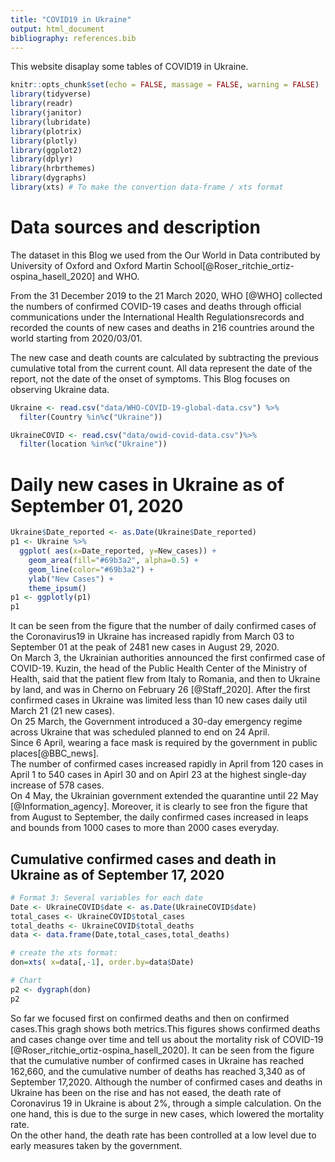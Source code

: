 ```yaml
---
title: "COVID19 in Ukraine"
output: html_document
bibliography: references.bib
---
```


This website disaplay some tables of COVID19 in Ukraine.

```r
knitr::opts_chunk$set(echo = FALSE, massage = FALSE, warning = FALSE)
library(tidyverse)
library(readr)
library(janitor)
library(lubridate)
library(plotrix)
library(plotly)
library(ggplot2)
library(dplyr)
library(hrbrthemes)
library(dygraphs)
library(xts) # To make the convertion data-frame / xts format
```


# Data sources and description
 
The dataset in this Blog we used from the Our World in Data contributed by University of Oxford and Oxford Martin School[@Roser_ritchie_ortiz-ospina_hasell_2020] and WHO.  

From the 31 December 2019 to the 21 March 2020, WHO [@WHO] collected the numbers of confirmed COVID-19 cases and deaths through official communications under the International Health Regulationsrecords and recorded the counts of new cases and deaths in 216 countries around the world starting from 2020/03/01.  

The new case and death counts are calculated by subtracting the previous cumulative total from the current count. All data represent the date of the report, not the date of the onset of symptoms. This Blog focuses on observing Ukraine data.

```r
Ukraine <- read.csv("data/WHO-COVID-19-global-data.csv") %>%
  filter(Country %in%c("Ukraine"))

UkraineCOVID <- read.csv("data/owid-covid-data.csv")%>%
  filter(location %in%c("Ukraine"))

```


# Daily new cases in Ukraine as of September 01, 2020

```r
Ukraine$Date_reported <- as.Date(Ukraine$Date_reported)
p1 <- Ukraine %>%
  ggplot( aes(x=Date_reported, y=New_cases)) +
    geom_area(fill="#69b3a2", alpha=0.5) +
    geom_line(color="#69b3a2") +
    ylab("New Cases") +
    theme_ipsum()
p1 <- ggplotly(p1)
p1
```

It can be seen from the figure that the number of daily confirmed cases of the Coronavirus19 in Ukraine has increased rapidly from March 03 to September 01 at the peak of 2481 new cases in August 29, 2020.   
On March 3, the Ukrainian authorities announced the first confirmed case of COVID-19. Kuzin, the head of the Public Health Center of the Ministry of Health, said that the patient flew from Italy to Romania, and then to Ukraine by land, and was in Cherno on February 26 [@Staff_2020]. After the first confirmed cases in Ukraine was limited less than 10 new cases daily util March 21 (21 new cases).   
On 25 March, the Government introduced a 30-day emergency regime across Ukraine that was scheduled planned to end on 24 April.  
Since 6 April, wearing a face mask is required by the government in public places[@BBC_news].  
The number of confirmed cases increased rapidly in April from 120 cases in April 1 to 540 cases in Apirl 30 and on Apirl 23 at the highest single-day increase of 578 cases.  
On 4 May, the Ukrainian government extended the quarantine until 22 May [@Information_agency].
Moreover, it is clearly to see fron the figure that from August to September, the daily confirmed cases increased in leaps and bounds from 1000 cases to more than 2000 cases everyday.

## Cumulative confirmed cases and death in Ukraine as of September 17, 2020

```r
# Format 3: Several variables for each date
Date <- UkraineCOVID$date <- as.Date(UkraineCOVID$date)
total_cases <- UkraineCOVID$total_cases
total_deaths <- UkraineCOVID$total_deaths
data <- data.frame(Date,total_cases,total_deaths)

# create the xts format:
don=xts( x=data[,-1], order.by=data$Date)

# Chart
p2 <- dygraph(don)
p2
```


So far we focused first on confirmed deaths and then on confirmed cases.This gragh shows both metrics.This figures shows confirmed deaths and cases change over time and tell us about the mortality risk of COVID-19 [@Roser_ritchie_ortiz-ospina_hasell_2020].
It can be seen from the figure that the cumulative number of confirmed cases in Ukraine has reached 162,660, and the cumulative number of deaths has reached 3,340 as of September 17,2020. 
Although the number of confirmed cases and deaths in Ukraine has been on the rise and has not eased, the death rate of Coronavirus 19 in Ukraine is about 2%, through a simple calculation. 
On the one hand, this is due to the surge in new cases, which lowered the mortality rate.   
On the other hand, the death rate has been controlled at a low level due to early measures taken by the government.


